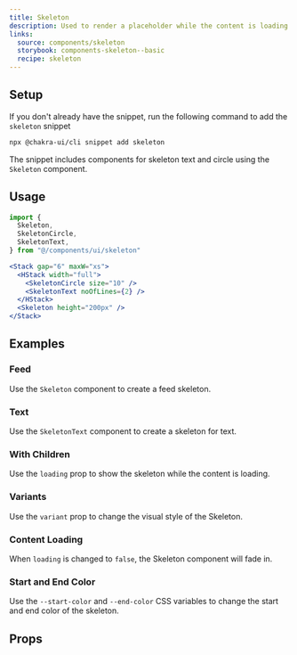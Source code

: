 ```yaml
---
title: Skeleton
description: Used to render a placeholder while the content is loading.
links:
  source: components/skeleton
  storybook: components-skeleton--basic
  recipe: skeleton
---
```


<ExampleTabs name="skeleton-basic" />

## Setup

If you don't already have the snippet, run the following command to add the
`skeleton` snippet

```sh
npx @chakra-ui/cli snippet add skeleton
```

The snippet includes components for skeleton text and circle using the
`Skeleton` component.

## Usage

```jsx
import {
  Skeleton,
  SkeletonCircle,
  SkeletonText,
} from "@/components/ui/skeleton"
```

```jsx
<Stack gap="6" maxW="xs">
  <HStack width="full">
    <SkeletonCircle size="10" />
    <SkeletonText noOfLines={2} />
  </HStack>
  <Skeleton height="200px" />
</Stack>
```

## Examples

### Feed

Use the `Skeleton` component to create a feed skeleton.

<ExampleTabs name="skeleton-for-feed" />

### Text

Use the `SkeletonText` component to create a skeleton for text.

<ExampleTabs name="skeleton-for-text" />

### With Children

Use the `loading` prop to show the skeleton while the content is loading.

<ExampleTabs name="skeleton-with-children" />

### Variants

Use the `variant` prop to change the visual style of the Skeleton.

<ExampleTabs name="skeleton-with-variants" />

### Content Loading

When `loading` is changed to `false`, the Skeleton component will fade in.

<ExampleTabs name="skeleton-with-loaded" />

### Start and End Color

Use the `--start-color` and `--end-color` CSS variables to change the start and
end color of the skeleton.

<ExampleTabs name="skeleton-with-start-end-color" />

## Props

<PropTable component="Skeleton" part="Skeleton" />
